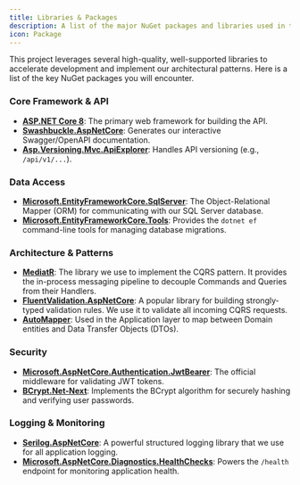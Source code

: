 ```yaml
---
title: Libraries & Packages
description: A list of the major NuGet packages and libraries used in the project and their roles.
icon: Package
---
```


This project leverages several high-quality, well-supported libraries to accelerate development and implement our architectural patterns. Here is a list of the key NuGet packages you will encounter.

### Core Framework & API

- **[ASP.NET Core 8](https://docs.microsoft.com/aspnet/core/)**: The primary web framework for building the API.
- **[Swashbuckle.AspNetCore](https://github.com/domaindrivendev/Swashbuckle.AspNetCore)**: Generates our interactive Swagger/OpenAPI documentation.
- **[Asp.Versioning.Mvc.ApiExplorer](https://github.com/dotnet/aspnet-api-versioning)**: Handles API versioning (e.g., `/api/v1/...`).

### Data Access

- **[Microsoft.EntityFrameworkCore.SqlServer](https://docs.microsoft.com/ef/core/)**: The Object-Relational Mapper (ORM) for communicating with our SQL Server database.
- **[Microsoft.EntityFrameworkCore.Tools](https://docs.microsoft.com/ef/core/cli/dotnet)**: Provides the `dotnet ef` command-line tools for managing database migrations.

### Architecture & Patterns

- **[MediatR](https://github.com/jbogard/MediatR)**: The library we use to implement the CQRS pattern. It provides the in-process messaging pipeline to decouple Commands and Queries from their Handlers.
- **[FluentValidation.AspNetCore](https://fluentvalidation.net/)**: A popular library for building strongly-typed validation rules. We use it to validate all incoming CQRS requests.
- **[AutoMapper](https://automapper.org/)**: Used in the Application layer to map between Domain entities and Data Transfer Objects (DTOs).

### Security

- **[Microsoft.AspNetCore.Authentication.JwtBearer](https://docs.microsoft.com/aspnet/core/security/authentication/jwt-bearer)**: The official middleware for validating JWT tokens.
- **[BCrypt.Net-Next](https://github.com/BcryptNet/bcrypt.net)**: Implements the BCrypt algorithm for securely hashing and verifying user passwords.

### Logging & Monitoring

- **[Serilog.AspNetCore](https://serilog.net/)**: A powerful structured logging library that we use for all application logging.
- **[Microsoft.AspNetCore.Diagnostics.HealthChecks](https://docs.microsoft.com/aspnet/core/host-and-deploy/health-checks)**: Powers the `/health` endpoint for monitoring application health.
